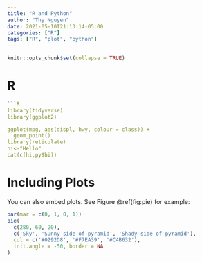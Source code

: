 ```yaml
---
title: "R and Python"
author: "Thy Nguyen"
date: 2021-05-10T21:13:14-05:00
categories: ["R"]
tags: ["R", "plot", "python"]
---
```


```r
knitr::opts_chunk$set(collapse = TRUE)
```

# R 


```R
```R
library(tidyverse)
library(ggplot2)

ggplot(mpg, aes(displ, hwy, colour = class)) + 
  geom_point()
library(reticulate)
hi<-"Hello"
cat(c(hi,py$hi))
```

# Including Plots

You can also embed plots. See Figure \@ref(fig:pie) for example:

```r
par(mar = c(0, 1, 0, 1))
pie(
  c(280, 60, 20),
  c('Sky', 'Sunny side of pyramid', 'Shady side of pyramid'),
  col = c('#0292D8', '#F7EA39', '#C4B632'),
  init.angle = -50, border = NA
)
```
